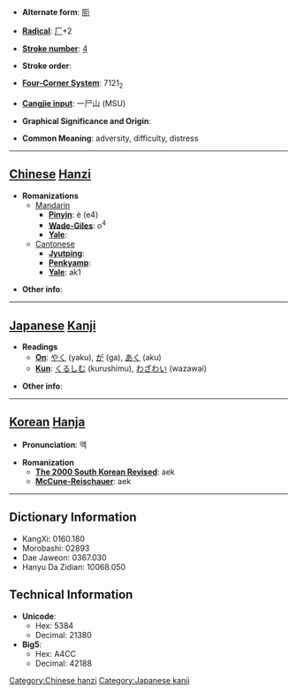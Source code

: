 * '''Alternate form''': [[阨]]

* '''[[Wiktionary:Chinese radical index| Radical]]''': [[Wiktionary:Chinese radical index 厂|厂]]+2

* '''[[Wiktionary:Chinese total strokes index|Stroke number]]''': [[Wiktionary:Chinese total strokes index 4|4]]

* '''Stroke order''': 

* '''[[Wiktionary:Chinese four corner index|Four-Corner System]]''': 7121<sub>2</sub>

* '''[[Wiktionary:Chinese Cangjie index|Cangjie input]]''': 一尸山 (MSU)

* '''Graphical Significance and Origin''': 

* '''Common Meaning''': adversity, difficulty, distress

----

== [[Chinese]] [[Hanzi]] ==

* '''Romanizations'''
** [[Mandarin]]
*** '''[[Pinyin]]''': è (e4)
*** '''[[Wade-Giles]]''': o<sup>4</sup>
*** '''[[Yale]]''': 
**[[Cantonese]]
***'''[[Jyutping]]''':
***'''[[Penkyamp]]''': 
***'''[[Yale]]''': ak1

* '''Other info''': 

----

== [[Japanese]] [[Kanji]] ==

* '''Readings'''
** '''[[On]]''': [[やく]] (yaku), [[が]] (ga), [[あく]] (aku)
** '''[[Kun]]''': [[くるしむ]] (kurushimu), [[わざわい]] (wazawai)

* '''Other info''':  

----

== [[Korean]] [[Hanja]] ==

* '''Pronunciation''': 액

* '''Romanization'''
** '''[[The 2000 South Korean Revised Romanization|The 2000 South Korean Revised]]''': aek
** '''[[McCune-Reischauer]]''': aek

----

== Dictionary Information ==

* KangXi: 0160.180
* Morobashi: 02893
* Dae Jaweon: 0367.030
* Hanyu Da Zidian: 10068.050

== Technical Information ==

* '''Unicode''':
** Hex: 5384
** Decimal: 21380
* '''Big5''':
** Hex: A4CC
** Decimal: 42188

[[Category:Chinese hanzi]]
[[Category:Japanese kanji]]